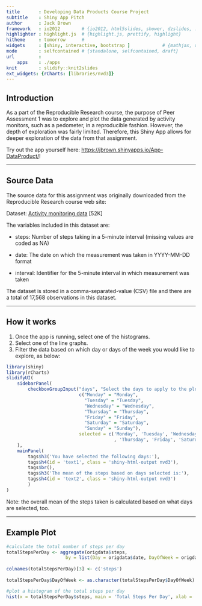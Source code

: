 ```yaml
---
title       : Developing Data Products Course Project
subtitle    : Shiny App Pitch
author      : Jack Brown
framework   : io2012        # {io2012, html5slides, shower, dzslides, ...}
highlighter : highlight.js  # {highlight.js, prettify, highlight}
hitheme     : tomorrow      # 
widgets     : [shiny, interactive, bootstrap ]            # {mathjax, quiz, bootstrap}
mode        : selfcontained # {standalone, selfcontained, draft}
url         :
    apps    : ./apps
knit        : slidify::knit2slides
ext_widgets: {rCharts: [libraries/nvd3]}
---
```

    
## Introduction
    
As a part of the Reproducible Research course, the purpose of Peer Assessment 1 was to explore and plot the data generated by activity monitors, such as a pedometer, in a reproducible fashion.  However, the depth of exploration was fairly limited.  Therefore, this Shiny App allows for deeper exploration of the data from that assignment.

Try out the app yourself here: <a href="https://jbrown.shinyapps.io/App-DataProduct/">https://jbrown.shinyapps.io/App-DataProduct/</a>!
    

---
    
## Source Data
    
The source data for this assignment was originally downloaded from the Reproducible Research course web site:
    
Dataset: <a href="https://d396qusza40orc.cloudfront.net/repdata%2Fdata%2Factivity.zip">Activity monitoring data</a> [52K]

The variables included in this dataset are:
    
- steps: Number of steps taking in a 5-minute interval (missing values are coded as NA)

- date: The date on which the measurement was taken in YYYY-MM-DD format

- interval: Identifier for the 5-minute interval in which measurement was taken

The dataset is stored in a comma-separated-value (CSV) file and there are a total of 17,568 observations in this dataset.


---
    
## How it works
    
1. Once the app is running, select one of the histograms.
2. Select one of the line graphs.
3. Filter the data based on which day or days of the week you would like to explore, as below:
    
```r
library(shiny)
library(rCharts)
slidifyUI(
    sidebarPanel(
        checkboxGroupInput("days", "Select the days to apply to the plots:",
                           c("Monday" = "Monday",
                             "Tuesday" = "Tuesday",
                             "Wednesday" = "Wednesday",
                             "Thursday" = "Thursday",
                             "Friday" = "Friday",
                             "Saturday" = "Saturday",
                             "Sunday" = "Sunday"),
                           selected = c('Monday', 'Tuesday', 'Wednesday'
                                        , 'Thursday', 'Friday', 'Saturday', 'Sunday'))
    ),
    mainPanel(
        tags$h3('You have selected the following days:'),
        tags$h4(id = 'text1', class = 'shiny-html-output nvd3'),
        tags$br(),
        tags$h3('The mean of the steps based on days selected is:'),
        tags$h4(id = 'text2', class = 'shiny-html-output nvd3')
        )
)
```

Note: the overall mean of the steps taken is calculated based on what days are selected, too.

---
    
## Example Plot

```r
#calculate the total number of steps per day
totalStepsPerDay <- aggregate(origdata$steps,
                      by = list(Day = origdata$date, DayOfWeek = origdata$DayOfWeek), FUN = sum)
            
colnames(totalStepsPerDay)[3] <- c('steps')
        
totalStepsPerDay$DayOfWeek <- as.character(totalStepsPerDay$DayOfWeek)

#plot a histogram of the total steps per day
hist(x = totalStepsPerDay$steps, main = 'Total Steps Per Day', xlab = '', col = 'red')
```

